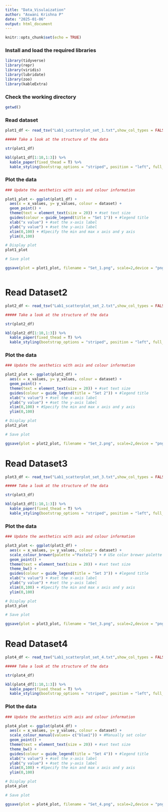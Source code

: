 ```yaml
---
title: "Data_Visulaization"
author: "Aswani Krishna P"
date: "2025-01-06"
output: html_document
---
```


```r
knitr::opts_chunk$set(echo = TRUE)
```

### Install and load the required libraries

```r
library(tidyverse)
library(repr)
library(viridis)
library(lubridate)
library(zoo)
library(kableExtra)
```

### Check the working directory

```r
getwd()

```
### Read dataset 

```r
plot1_df <- read_tsv("Lab1_scatterplot_set_1.txt",show_col_types = FALSE)

##### Take a look at the structure of the data

str(plot1_df)

```


```r

kbl(plot1_df[1:10,1:3]) %>%
  kable_paper(fixed_thead = T) %>%
  kable_styling(bootstrap_options = "striped", position = "left", full_width = F)

```

### Plot the data

```r

### Update the aesthetics with axis and colour information

plot1_plot <- ggplot(plot1_df) +
  aes(x = x_values, y= y_values, colour = dataset) +
  geom_point() +
  theme(text = element_text(size = 20)) + #set text size
  guides(colour = guide_legend(title = "Set 1")) + #legend title
  xlab("x value") + #set the x-axis label
  ylab("y value") + #set the y-axis label
  xlim(0,100) + #Specify the min and max x axis and y axis
  ylim(0,100)

# Display plot
plot1_plot

# Save plot

ggsave(plot = plot1_plot, filename = "Set_1.png", scale=2,device = "png", units = c("cm"))



```

# Read Dataset2

```r

plot2_df <- read_tsv("Lab1_scatterplot_set_2.txt",show_col_types = FALSE)

##### Take a look at the structure of the data

str(plot2_df)

```


```r

kbl(plot2_df[1:10,1:3]) %>%
  kable_paper(fixed_thead = T) %>%
  kable_styling(bootstrap_options = "striped", position = "left", full_width = F)

```

### Plot the data

```r

### Update the aesthetics with axis and colour information

plot2_plot <- ggplot(plot2_df) +
  aes(x = x_values, y= y_values, colour = dataset) +
  geom_point() +
  theme(text = element_text(size = 20)) + #set text size
  guides(colour = guide_legend(title = "Set 2")) + #legend title
  xlab("x value") + #set the x-axis label
  ylab("y value") + #set the y-axis label
  xlim(0,100) + #Specify the min and max x axis and y axis
  ylim(0,100)

# Display plot
plot2_plot

# Save plot

ggsave(plot = plot2_plot, filename = "Set_2.png", scale=2,device = "png", units = c("cm"))


```


# Read Dataset3

```r

plot3_df <- read_tsv("Lab1_scatterplot_set_3.txt",show_col_types = FALSE)

##### Take a look at the structure of the data

str(plot3_df)

```


```r

kbl(plot3_df[1:10,1:3]) %>%
  kable_paper(fixed_thead = T) %>%
  kable_styling(bootstrap_options = "striped", position = "left", full_width = F)

```

### Plot the data

```r

### Update the aesthetics with axis and colour information

plot3_plot <- ggplot(plot3_df) +
  aes(x = x_values, y= y_values, colour = dataset) +
  scale_colour_brewer(palette ="Pastel2") + # USe color brewer palette
  geom_point() +
  theme(text = element_text(size = 20)) + #set text size
  theme_bw() +
  guides(colour = guide_legend(title = "Set 3")) + #legend title
  xlab("x value") + #set the x-axis label
  ylab("y value") + #set the y-axis label
  xlim(0,100) + #Specify the min and max x axis and y axis
  ylim(0,100)

# Display plot
plot3_plot

# Save plot

ggsave(plot = plot3_plot, filename = "Set_3.png", scale=2,device = "png", units = c("cm"))

```


# Read Dataset4

```r

plot4_df <- read_tsv("Lab1_scatterplot_set_4.txt",show_col_types = FALSE)

##### Take a look at the structure of the data

str(plot4_df)

```


```r

kbl(plot4_df[1:10,1:3]) %>%
  kable_paper(fixed_thead = T) %>%
  kable_styling(bootstrap_options = "striped", position = "left", full_width = F)

```

### Plot the data

```r

### Update the aesthetics with axis and colour information

plot4_plot <- ggplot(plot4_df) +
  aes(x = x_values, y= y_values, colour = dataset) +
  scale_colour_manual(values= c("blue1")) + #Manually set color
  geom_point() +
  theme(text = element_text(size = 20)) + #set text size
  theme_bw() +
  guides(colour = guide_legend(title = "Set 4")) + #legend title
  xlab("x value") + #set the x-axis label
  ylab("y value") + #set the y-axis label
  xlim(0,100) + #Specify the min and max x axis and y axis
  ylim(0,100)

# Display plot
plot4_plot

# Save plot

ggsave(plot = plot4_plot, filename = "Set_4.png", scale=2,device = "png", units = c("cm"))

```